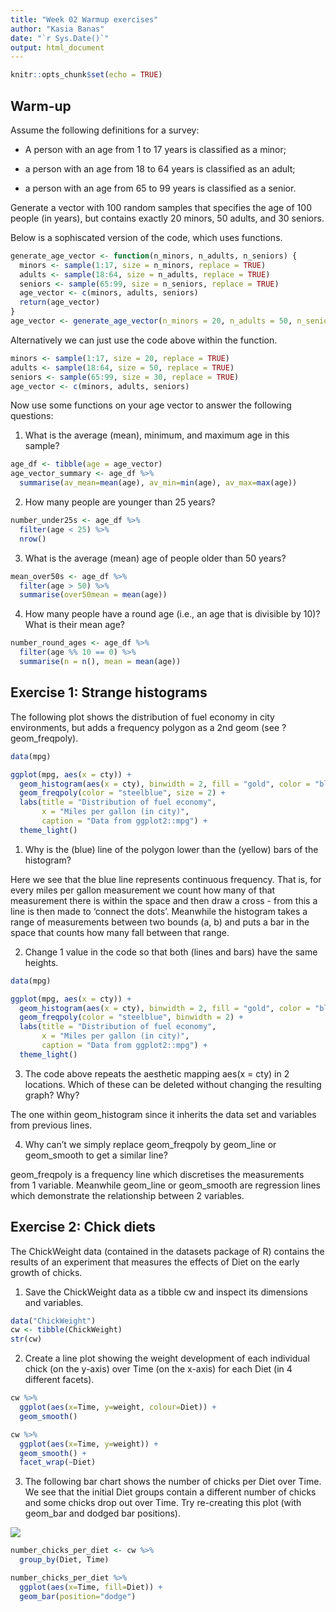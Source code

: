 ```yaml
---
title: "Week 02 Warmup exercises"
author: "Kasia Banas"
date: "`r Sys.Date()`"
output: html_document
---
```


```r
knitr::opts_chunk$set(echo = TRUE)
```

## Warm-up

Assume the following definitions for a survey:

-   A person with an age from 1 to 17 years is classified as a minor;

-   a person with an age from 18 to 64 years is classified as an adult;

-   a person with an age from 65 to 99 years is classified as a senior.

Generate a vector with 100 random samples that specifies the age of 100 people (in years), but contains exactly 20 minors, 50 adults, and 30 seniors.

Below is a sophiscated version of the code, which uses functions.
```r
generate_age_vector <- function(n_minors, n_adults, n_seniors) {
  minors <- sample(1:17, size = n_minors, replace = TRUE)
  adults <- sample(18:64, size = n_adults, replace = TRUE)
  seniors <- sample(65:99, size = n_seniors, replace = TRUE)
  age_vector <- c(minors, adults, seniors)
  return(age_vector)
}
age_vector <- generate_age_vector(n_minors = 20, n_adults = 50, n_seniors = 30)
```
Alternatively we can just use the code above within the function.
```r
minors <- sample(1:17, size = 20, replace = TRUE)
adults <- sample(18:64, size = 50, replace = TRUE)
seniors <- sample(65:99, size = 30, replace = TRUE)
age_vector <- c(minors, adults, seniors)
```

Now use some functions on your age vector to answer the following questions:

1.  What is the average (mean), minimum, and maximum age in this sample?
```r
age_df <- tibble(age = age_vector)
age_vector_summary <- age_df %>%
  summarise(av_mean=mean(age), av_min=min(age), av_max=max(age))
```

2.  How many people are younger than 25 years?
```r
number_under25s <- age_df %>%
  filter(age < 25) %>% 
  nrow()
```

3.  What is the average (mean) age of people older than 50 years?
```r
mean_over50s <- age_df %>%
  filter(age > 50) %>% 
  summarise(over50mean = mean(age))
```

4.  How many people have a round age (i.e., an age that is divisible by 10)? What is their mean age?
```r
number_round_ages <- age_df %>%
  filter(age %% 10 == 0) %>%
  summarise(n = n(), mean = mean(age))
```

## Exercise 1: Strange histograms

The following plot shows the distribution of fuel economy in city environments, but adds a frequency polygon as a 2nd geom (see ?geom_freqpoly).

```r
data(mpg)

ggplot(mpg, aes(x = cty)) +
  geom_histogram(aes(x = cty), binwidth = 2, fill = "gold", color = "black") +
  geom_freqpoly(color = "steelblue", size = 2) +
  labs(title = "Distribution of fuel economy", 
       x = "Miles per gallon (in city)",
       caption = "Data from ggplot2::mpg") +
  theme_light()
```

1.  Why is the (blue) line of the polygon lower than the (yellow) bars of the histogram?

Here we see that the blue line represents continuous frequency. That is, for every miles per gallon measurement we count how many of that measurement there is within the space and then draw a cross - from this a line is then made to 'connect the dots'. Meanwhile the histogram takes a range of measurements between two bounds (a, b) and puts a bar in the space that counts how many fall between that range.

2.  Change 1 value in the code so that both (lines and bars) have the same heights.

```r
data(mpg)

ggplot(mpg, aes(x = cty)) +
  geom_histogram(aes(x = cty), binwidth = 2, fill = "gold", color = "black") +
  geom_freqpoly(color = "steelblue", binwidth = 2) +
  labs(title = "Distribution of fuel economy", 
       x = "Miles per gallon (in city)",
       caption = "Data from ggplot2::mpg") +
  theme_light()
```

3.  The code above repeats the aesthetic mapping aes(x = cty) in 2 locations. Which of these can be deleted without changing the resulting graph? Why?

The one within geom_histogram since it inherits the data set and variables from previous lines.

4.  Why can't we simply replace geom_freqpoly by geom_line or geom_smooth to get a similar line?

geom_freqpoly is a frequency line which discretises the measurements from 1 variable. Meanwhile geom_line or geom_smooth are regression lines which demonstrate the relationship between 2 variables.

## Exercise 2: Chick diets

The ChickWeight data (contained in the datasets package of R) contains the results of an experiment that measures the effects of Diet on the early growth of chicks.

1.  Save the ChickWeight data as a tibble cw and inspect its dimensions and variables.

```r
data("ChickWeight")
cw <- tibble(ChickWeight)
str(cw)
```

2.  Create a line plot showing the weight development of each individual chick (on the y-axis) over Time (on the x-axis) for each Diet (in 4 different facets).

```r
cw %>% 
  ggplot(aes(x=Time, y=weight, colour=Diet)) +
  geom_smooth()
```

```r
cw %>% 
  ggplot(aes(x=Time, y=weight)) +
  geom_smooth() +
  facet_wrap(~Diet)
```

3.  The following bar chart shows the number of chicks per Diet over Time. We see that the initial Diet groups contain a different number of chicks and some chicks drop out over Time. Try re-creating this plot (with geom_bar and dodged bar positions).

![](chicks-diets.png)

```r
number_chicks_per_diet <- cw %>%
  group_by(Diet, Time)

number_chicks_per_diet %>%
  ggplot(aes(x=Time, fill=Diet)) +
  geom_bar(position="dodge")
```
